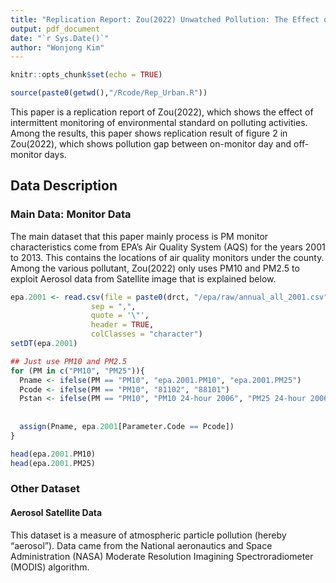 ```yaml
---
title: "Replication Report: Zou(2022) Unwatched Pollution: The Effect of Intermittent Monitoring on Air Quality, AER"
output: pdf_document
date: "`r Sys.Date()`"
author: "Wonjong Kim"
---
```


```r
knitr::opts_chunk$set(echo = TRUE)

```
```r
source(paste0(getwd(),"/Rcode/Rep_Urban.R"))

```
This paper is a replication report of Zou(2022), which shows the effect of intermittent monitoring of environmental standard on polluting activities. Among the results, this paper shows replication result of figure 2 in Zou(2022), which shows pollution gap between on-monitor day and off-monitor days.

## Data Description
### Main Data: Monitor Data
The main dataset that this paper mainly process is PM monitor characteristics come from EPA's Air Quality System (AQS) for the years 2001 to 2013. This contains the locations of air quality monitors under the county. Among the various pollutant, Zou(2022) only uses PM10 and PM2.5 to exploit Aerosol data from Satellite image that is explained below. 

```r
epa.2001 <- read.csv(file = paste0(drct, "/epa/raw/annual_all_2001.csv"),
                  sep = ",",
                  quote = '\"', 
                  header = TRUE, 
                  colClasses = "character") 
setDT(epa.2001)

## Just use PM10 and PM2.5
for (PM in c("PM10", "PM25")){
  Pname <- ifelse(PM == "PM10", "epa.2001.PM10", "epa.2001.PM25")
  Pcode <- ifelse(PM == "PM10", "81102", "88101")
  Pstan <- ifelse(PM == "PM10", "PM10 24-hour 2006", "PM25 24-hour 2006")
  
  
  assign(Pname, epa.2001[Parameter.Code == Pcode])
}

head(epa.2001.PM10)
head(epa.2001.PM25)
```

### Other Dataset
#### Aerosol Satellite Data
This dataset is a measure of atmospheric particle pollution (hereby "aerosol"). Data came from the National aeronautics and Space Administration (NASA) Moderate Resolution Imagining Spectroradiometer (MODIS) algorithm.
